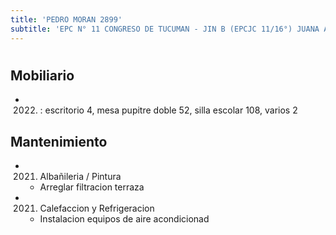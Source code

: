 ```yaml
---
title: 'PEDRO MORAN 2899'
subtitle: 'EPC N° 11 CONGRESO DE TUCUMAN - JIN B (EPCJC 11/16°) JUANA AZURDUY'
---
```


#


## Mobiliario

*  (2022) : escritorio 4, mesa pupitre doble 52, silla escolar 108, varios 2 





## Mantenimiento

*  (2021) Albañileria / Pintura 
    + Arreglar filtracion terraza

*  (2021) Calefaccion y Refrigeracion 
    + Instalacion equipos de aire acondicionad



